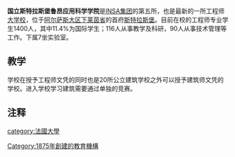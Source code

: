 {{Infobox University |
| Name = 国立斯特拉斯堡应用科学学院
| EnglishName = INSA Strasbourg
| SealImage = 
| SealInfo = 
| Motto = 
| Established = 1875<ref>{{cite web |url=http://www.cti-commission.fr/IMG/pdf/Avis_2010_03-05_INSA_Strasbourg.pdf |title=存档副本 |accessdate=2013-01-23 |deadurl=yes |archiveurl=https://web.archive.org/web/20160304041359/http://www.cti-commission.fr/IMG/pdf/Avis_2010_03-05_INSA_Strasbourg.pdf |archivedate=2016-03-04 }}</ref>
| Type = 国立工程师大学校
| President =  
| Location = {{FRA}}[[斯特拉斯堡|斯特拉斯堡]]
| Campus = 
| AreaTotal = 28 500 m<sup>2</sup>
| Department = 
| Faculty = 
| Professor =
| Associate Professor = 
| Assistant Professor = 
| Lecturer = 
| Student = {{FORMATNUM:1700}}<ref>{{Cite web |url=http://www.insa-strasbourg.fr/fr/une-grande-ecole/ |title=存档副本 |accessdate=2013-01-23 |archive-date=2012-12-30 |archive-url=https://web.archive.org/web/20121230131715/http://www.insa-strasbourg.fr/fr/une-grande-ecole/ |dead-url=yes }}</ref>
| Undergraduate =  
| Postgraduate = 
| Website = http://www.insa-strasbourg.fr/
|}}

'''国立斯特拉斯堡鲁昂应用科学学院'''是[[INSA集团|INSA集团]]的第五所，也是最新的一所工程师[[大学校|大学校]]，位于[[阿尔萨斯大区|阿尔萨斯大区]][[下莱茵省|下莱茵省]]的首府[[斯特拉斯堡|斯特拉斯堡]]。目前在校的工程师专业学生1400人，其中11.4%为国际学生；116人从事教学及科研，90人从事技术管理等工作。下属7坐实验室。

== 教学 ==
学校在授予工程师文凭的同时也是20所公立建筑学校之外可以授予建筑师文凭的学校。进入学校学习建筑需要通过单独的竞赛。

== 注释 ==
{{Reflist}}

[[category:法國大學|category:法國大學]]
[[Category:1875年創建的教育機構|Category:1875年創建的教育機構]]
{{模板:INSA}}
{{法国建筑学校}}
{{法国大学校会议}}